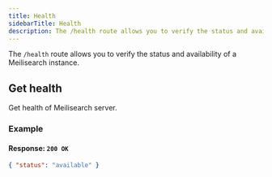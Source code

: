 ```yaml
---
title: Health
sidebarTitle: Health
description: The /health route allows you to verify the status and availability of a Meilisearch instance.
---
```





The `/health` route allows you to verify the status and availability of a Meilisearch instance.

## Get health

<RouteHighlighter method="GET" path="/health" />

Get health of Meilisearch server.

### Example

<CodeSamplesGetHealth1 />

#### Response: `200 OK`

```json
{ "status": "available" }
```
